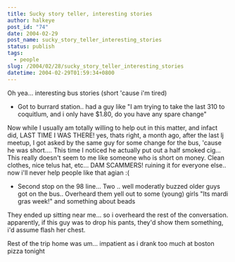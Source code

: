 ```yaml
---
title: Sucky story teller, interesting stories
author: halkeye
post_id: "74"
date: 2004-02-29
post_name: sucky_story_teller_interesting_stories
status: publish
tags:
  - people
slug: /2004/02/28/sucky_story_teller_interesting_stories
datetime: 2004-02-29T01:59:34+0800
---
```


Oh yea... interesting bus stories (short 'cause i'm tired)

* Got to burrard station.. had a guy like "I am trying to take the last 310 to coquitlum, and i only have $1.80, do you have any spare change"  

Now while I usually am totally willing to help out in this matter, and infact did, LAST TIME I WAS THERE! yes, thats right, a month ago, after the last lj meetup, I got asked by the same guy for some change for the bus, 'cause he was short.... This time I noticed he actually put out a half smoked cig... This really doesn't seem to me like someone who is short on money. Clean clothes, nice telus hat, etc... DAM SCAMMERS! ruining it for everyone else.. now i'll never help people like that agian :(

* Second stop on the 98 line... Two .. well moderatly buzzed older guys got on the bus.. Overheard them yell out to some (young) girls "Its mardi gras week!" and something about beads  

They ended up sitting near me... so i overheard the rest of the conversation. apparently, if this guy was to drop his pants, they'd show them something, i'd assume flash her chest.

Rest of the trip home was um... impatient as i drank too much at boston pizza tonight
